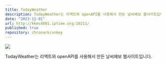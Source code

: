 ```yaml
---
title: TodayWeather
description: TodayWeather는 리액트와 openAPI를 사용해서 만든 날씨예보 웹사이트입니다.
date: "2023-11-01"
url: http://kkms4001.iptime.org:10211/
published: true
repository: chronark/unkey
---
```



[![](https://github.com/SunmoonL/nextjs-portfolio-pageview-counter/blob/main/public/todayWeather.png?raw=true)](https://unkey.dev)

TodayWeather는 리액트와 openAPI를 사용해서 만든 날씨예보 웹사이트입니다.
